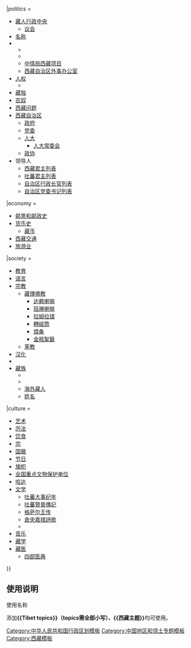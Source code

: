 {{Country topics
|country = 西藏
|name= Tibet topics
|state = {{{state|autocollapse}}}
|flagsize = 25px
|above = [[拉萨市]]（[[中华人民共和国省会列表|自治区首府]]）、印度[[达兰萨拉]]（[[西藏流亡政府|藏人行政中央所在地]]）
|_notitleflag = on
|adjective = Tibetan

|history =
 {{Navbox |child |groupstyle=padding-left:0.5em;padding-right:0.5em;font-weight:normal; |evenodd=swap
  |group1 = 概述
  |list1 =
* [[西藏歷史年表|年表]]
* {{le|欧洲人在西藏的探险史|History of European exploration in Tibet}}
* [[西藏護照史|護照史]]
* [[西藏货币史|货币史]]
** [[中尼银钱贸易|藏尼银钱贸易]]
* [[西藏攝影史|攝影史]]
  |group2 = [[历史分期|分期]]
  |list2 =
* [[西藏历史#上古时期|史前{{small|(新石器时期)}}]]
* [[象雄]]
* [[吐蕃|吐蕃 <!--{{small|(7&ndash;9世纪)}}-->]]
** [[吐蕃帝國歷史年表|年表]]
* [[西藏历史#分裂时期|分裂时期 <!--{{small|(9&ndash;11世纪)}}-->]]
** [[古格王朝]]
* [[元朝治藏歷史|蒙古统治 <!--{{small|(1270&ndash;1350)}}-->]]
** [[蒙古征服吐蕃|蒙古入侵]]
** [[薩迦派]]
* [[帕木竹巴]]
* [[仁蚌巴]]
** [[夏瑪巴]]
* [[噶玛巴]]
* [[藏巴汗|藏巴汗王朝]]
** [[明朝治藏歷史|与明朝关系<!--{{small|(1368&ndash;1644)}}-->]]
* [[和硕特汗国]]
* [[甘丹颇章]]
** [[格鲁派]]
* [[清朝治藏歷史|清朝统治]]
** [[清朝征服西藏]]
** [[駐藏大臣]]
** [[藏區分治]]
** [[藏軍 (清朝)|清朝藏軍]]
* [[中華民國治藏歷史|1912-1951年]]
** [[第一次驅漢事件]]
** [[藏军]]
** [[西姆拉條約|西姆拉條約 <!--{{small|(1914)}}-->]]
** [[康藏边界纠纷|康藏边界纠纷<!--{{small|(1930&ndash;1932)}}-->]]
** [[第二次驅漢事件]]
* [[中華人民共和國治藏歷史|中華人民共和國统治]]
** [[昌都战役]]
** [[中央人民政府和西藏地方政府关于和平解放西藏办法的协议|十七条协议]]
** [[西藏和平解放|解放军进驻西藏]]
** [[七万言书|七萬言書]]
** {{link-en|西藏自1950年以来的抗议和骚乱|Protests and uprisings in Tibet since 1950|抗议和骚乱}}
***[[1959年藏区骚乱|1959年]]
***[[1989年拉萨骚乱|1989年]]
***[[2008年西藏骚乱|2008年]]
***[[2012年藏区骚乱|2012年]]
 }}

|geography =
 {{Navbox |child |groupstyle=padding-left:0.5em;padding-right:0.5em;font-weight:normal;
  |list1 = <!--Alphabetical:-->
* [[:Category:西藏植物|植物]]
* [[西藏湖泊列表|湖泊]]
* [[:Category:西藏山脉|山脉]]
** [[喜马拉雅山]]
** [[洛子峰]]{{\}}[[章子峰]]
** [[南迦巴瓦峰]]
** [[唐古拉山脉|唐古拉]]
* [[:Category:西藏河流|河流]]
** [[雅鲁藏布江]]
*** [[雅鲁藏布大峡谷|大峡谷]]
* [[绒布冰川]]
* [[青藏高原]]
** [[藏北高原|羌塘]]
*** [[羌塘国家级自然保护区|自然保护区]]
* [[:Category:西藏峡谷|峡谷]]
  |group2 = 传统地区
  |list2 = <!--Alphabetical:-->
* [[安多地区]]
* [[康區]]
* [[衛藏|乌思藏]]
 }}

|politics = <!--Alphabetical:-->
* [[藏人行政中央]]
** [[西藏流亡议会|议会]]
* [[西藏的名称|名称]]
* {{tsl|en|Foreign relations of Tibet|西藏对外事务|对外关系}}
** {{tsl|en|Patron and priest relationship|檀越关系}}
** {{tsl|en|India–Tibet relations|藏印关系}}
** [[中情局西藏项目]]
** [[西藏自治区外事办公室]]
* [[西藏人权|人权]]
** {{tsl|en|LGBT rights in Tibet|西藏LGBT权益|LGBT权益}}
* [[西藏独立运动|藏独]]
* [[西藏农奴制度|农奴]]
* [[西藏问题]]
* [[西藏自治区]]
**[[西藏自治区人民政府|政府]]
**[[中国共产党西藏自治区委员会|党委]]
**[[西藏自治区人民代表大会|人大]]
***[[西藏自治区人民代表大会常务委员会|人大常委会]]
**[[中国人民政治协商会议西藏自治区委员会|政协]]
* 领导人
** [[西藏君主列表]]
** [[吐蕃君主列表]]
** [[西藏自治区人民政府主席|自治区行政长官列表]]
** [[中国共产党西藏自治区委员会|自治区党委书记列表]]

|economy = <!--Alphabetical:-->
* [[西藏郵政史|邮票和邮政史]]
* [[西藏货币史|货币史]]
** [[藏币]]
* [[西藏交通]]
* [[西藏旅游|旅游业]]

|society = <!--Alphabetical:-->
* [[西藏自治区#教育|教育]]
* [[藏語|语言]]
* [[西藏自治区#宗教|宗教]]
** [[藏傳佛教]]
*** [[达赖喇嘛]]
*** [[班禅额尔德尼|班禅喇嘛]]
*** [[拉姆拉错]]
*** [[轉經筒]]
*** [[煨桑]]
*** [[金瓶掣籤]]
**[[苯教]]
* [[西藏汉化政策|汉化]]
* {{le|西藏社会阶层|Social class in Tibet|社会阶层}}
* [[藏族]]
** {{le|羌巴|Changpa}}
** {{le|由牧族|Yolmo}}
** [[海外藏人]]
** [[藏族人名|姓名]]
|culture = <!--Alphabetical:-->
* [[:分类:西藏艺术|艺术]]
* [[藏曆|历法]]
* [[西藏菜|饮食]]
* [[宗 (建筑)|宗]]
* [[西藏国徽|国徽]]
* [[藏族节日|节日]]
* [[雪山獅子旗|旗帜]]
* [[西藏全国重点文物保护单位列表|全国重点文物保护单位]]
* [[哈达|哈达{{small|(礼敬围巾)}}]]
* [[藏族文学|文学]]
** [[吐蕃大事纪年]]
** [[吐蕃贊普傳記]]
** [[格萨尔王传]]
** [[倉央嘉措詩歌]]
** {{le|西藏作家列表|List of Tibetan writers|作家}}
* [[藏族音乐|音乐]]
* [[藏学]]
* [[藏醫學|藏医]]
** [[四部医典]]

}}<noinclude>
==使用说明==
;使用名称
添加'''<nowiki>{{Tibet topics}}（topics需全部小写）、{{西藏主题}}</nowiki>'''均可使用。

{{collapsible option}}
[[Category:中华人民共和国行政区划模板]]
[[Category:中国地区和领土专题模板]]
[[Category:西藏模板]]
</noinclude>